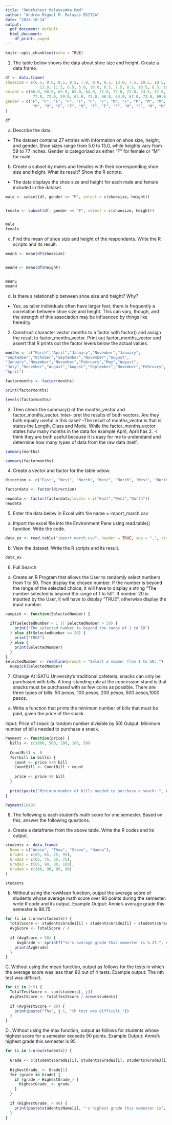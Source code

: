 ```yaml
---
title: "RWorksheet_Malayas#4a.Rmd"
author: "Andrew Miguel M. Malayas BSIT2A"
date: "2024-10-14"
output:
  pdf_document: default
  html_document:
    df_print: paged
---
```


```r
knitr::opts_chunk$set(echo = TRUE)
```


1. The table below shows the data about shoe size and height. Create a data frame.
```r
df <- data.frame(
shoesize = c(6.5, 9.0, 8.5, 8.5, 7.0, 9.0, 9.5, 13.0, 7.5, 10.5, 10.5, 12.0, 10.5, 
               13.0, 11.5, 8.5, 5.0, 10.0, 6.5, 7.5, 8.5, 10.5, 8.5, 10.5, 11.0, 9.0, 13.0),
height = c(66.0, 68.0, 65.0, 65.0, 64.0, 71.0, 72.0, 72.0, 74.5, 67.0, 74.5, 71.0, 71.0,
            77.0, 72.0, 59.0, 62.0, 72.0, 66.0, 64.0, 67.0, 73.0, 69.0, 72.0, 70.0, 69.0, 70.0),
gender = c("F", "F", "F", "F", "F", "F", "F", "M", "F", "M", "M", "M", "M", 
            "M", "M", "F", "F", "M", "F", "F", "F", "M", "F", "M", "M", "M", "M")
)

df
```

a. Describe the data.
- The dataset contains 27 entries with information on shoe size, height, and gender. Shoe sizes range from 5.0 to 13.0, while heights vary from 59 to 77 inches. Gender is categorized as either "F" for female or "M" for male. 

b. Create a subset by males and females with their corresponding shoe size and height.
What its result? Show the R scripts.
- The data displays the shoe size and height for each male and female included in the dataset.

```r

male <- subset(df, gender == "M", select = c(shoesize, height))


female <- subset(df, gender == "F", select = c(shoesize, height))


male
female

```

c. Find the mean of shoe size and height of the respondents. Write the R scripts and its
result.
```r

meanS <- mean(df$shoesize)


meanH <- mean(df$height)


meanS
meanH

```

d. Is there a relationship between shoe size and height? Why?
- Yes, as taller individuals often have larger feet, there is frequently a correlation between shoe size and height. This can vary, though, and the strength of this association may be influenced by things like heredity.







2. Construct character vector months to a factor with factor() and assign the result to
factor_months_vector. Print out factor_months_vector and assert that R prints out
the factor levels below the actual values.
```r
months <- c("March","April","January","November","January",
"September","October","September","November","August",
"January","November","November","February","May","August",
"July","December","August","August","September","November","February",
"April")

factormonths <- factor(months)

print(factormonths)

levels(factormonths)
```






3. Then check the summary() of the months_vector and factor_months_vector. Inter-
pret the results of both vectors. Are they both equally useful in this case?
-The result of months_vector is that is states the Length, Class and Mode. While the factor_months_vector states how many months in the data for example April, April has 2. 
-I think they are both useful because it is easy for me to understand and determine how many types of data from the raw data itself.
```r
summary(months)
```
```r
summary(factormonths)
```






4. Create a vector and factor for the table below.
```r
direction <- c("East", "West", "North", "West", "North", "West", "North", "West")

factordata <- factor(direction)

newdata <- factor(factordata,levels = c("East","West","North"))
newdata

```






5. Enter the data below in Excel with file name = import_march.csv
a. Import the excel file into the Environment Pane using read.table() function.
Write the code.
```r
data_ex <- read.table("import_march.csv", header = TRUE, sep = ",", stringsAsFactors = FALSE)
```
b. View the dataset. Write the R scripts and its result.
```r
data_ex
```







6. Full Search
a. Create an R Program that allows the User to randomly select numbers from 1 to 50.
Then display the chosen number. If the number is beyond the range of the selected choice,
it will have to display a string “The number selected is beyond the range of 1 to 50”. If
number 20 is inputted by the User, it will have to display “TRUE”, otherwise display the
input number.
```r
numpick <- function(SelectedNumber) {
  
  if(SelectedNumber < 1 || SelectedNumber > 50) {
    print("The selected number is beyond the range of 1 to 50")
  } else if(SelectedNumber == 20) {
    print("TRUE")
  } else {
    print(SelectedNumber)
  }
}
SelectedNumber <- readline(prompt = "Select a number from 1 to 50: ")
  numpick(SelectedNumber)

```





7. Change
At ISATU University’s traditional cafeteria, snacks can only be purchased with bills. A long-standing rule at the concession stand is that snacks must be purchased with as few coins as possible. There are three types of bills: 50 pesos, 100 pesos, 200 pesos, 500 pesos,1000 pesos.

a. Write a function that prints the minimum number of bills that must be paid, given the
price of the snack.

Input: Price of snack (a random number divisible by 50) Output: Minimum number of bills
needed to purchase a snack.

```r
Payment <- function(price) {
  bills <- c(1000, 500, 200, 100, 50)
  
  CountBill <- 0
  for(bill in bills) {
    count <- price %/% bill
    CountBill <- CountBill + count
    
    price <- price %% bill
  }
  
  print(paste("Minimum number of bills needed to purchase a snack: ", CountBill))
}

Payment(1640)
```





8. The following is each student’s math score for one semester. Based on this, answer the
following questions.
a. Create a dataframe from the above table. Write the R codes and its output.
```r
students <- data.frame(
  Name = c("Annie", "Thea", "Steve", "Hanna"),
  Grade1 = c(85, 65, 75, 95),
  Grade2 = c(65, 75, 55, 75),
  Grade3 = c(85, 90, 80, 100),
  Grade4 = c(100, 90, 85, 90)
)

students
```
b. Without using the rowMean function, output the average score of students whose average
math score over 90 points during the semester. write R code and its output.
Example Output: Annie’s average grade this semester is 88.75.
```r
for (i in 1:nrow(students)) {
  TotalScore <- students$Grade1[i] + students$Grade2[i] + students$Grade3[i] + students$Grade4[i]
  AvgScore <- TotalScore / 4
  
  if (AvgScore > 90) {
     AvgGrade <- sprintf("%s's average grade this semester is %.2f.", students$Name[i], AvgScore)
    print(AvgGrade)
  }
}
```
C. Without using the mean function, output as follows for the tests in which the average
score was less than 80 out of 4 tests.
Example output: The nth test was difficult.
```r
for (j in 2:5) { 
  TotalTestScore <- sum(students[, j])
  AvgTestScore <- TotalTestScore / nrow(students)
  
  if (AvgTestScore < 80) {
    print(paste("The", j-1, "th test was difficult."))
  }
}
```
D.. Without using the max function, output as follows for students whose highest score for
a semester exceeds 90 points.
Example Output: Annie’s highest grade this semester is 95.
```r
for (i in 1:nrow(students)) {
  
  Grade <- c(students$Grade1[i], students$Grade2[i], students$Grade3[i], students$Grade4[i])
  
  HighestGrade_ <- Grade[1]
  for (grade in Grade) {
    if (grade > HighestGrade_) {
      HighestGrade_ <- grade
    }
  }
  
  if (HighestGrade_ > 90) {
    print(paste(students$Name[i], "'s highest grade this semester is", HighestGrade_))
  }
}

```











































